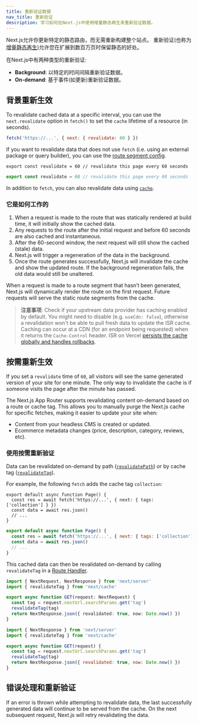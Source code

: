 ```yaml
---
title: 重新验证数据
nav_title: 重新验证
description: 学习如何在Next.js中使用增量静态再生来重新验证数据。
---
```



Next.js允许你更新特定的静态路由，而无需重新构建整个站点。
重新验证(也称为[增量静态再生](/docs/pages/building-your-application/data-fetching/incremental-static-regeneration))允许您在扩展到数百万页时保留静态的好处。

在Next.js中有两种类型的重新验证:

- **Background**: 以特定的时间间隔重新验证数据。
- **On-demand**: 基于事件(如更新)重新验证数据。

## 背景重新生效

To revalidate cached data at a specific interval, you can use the `next.revalidate` option in `fetch()` to set the `cache` lifetime of a resource (in seconds).

```js
fetch('https://...', { next: { revalidate: 60 } })
```

If you want to revalidate data that does not use `fetch` (i.e. using an external package or query builder), you can use the [route segment config](/docs/app/api-reference/file-conventions/route-segment-config#revalidate).

```tsx title="app/page.tsx" switcher
export const revalidate = 60 // revalidate this page every 60 seconds
```

```jsx title="app/page.js" switcher
export const revalidate = 60 // revalidate this page every 60 seconds
```

In addition to `fetch`, you can also revalidate data using [`cache`](/docs/app/building-your-application/data-fetching/caching#per-request-caching).

### 它是如何工作的

1. When a request is made to the route that was statically rendered at build time, it will initially show the cached data.
2. Any requests to the route after the initial request and before 60 seconds are also cached and instantaneous.
3. After the 60-second window, the next request will still show the cached (stale) data.
4. Next.js will trigger a regeneration of the data in the background.
5. Once the route generates successfully, Next.js will invalidate the cache and show the updated route. If the background regeneration fails, the old data would still be unaltered.

When a request is made to a route segment that hasn’t been generated, Next.js will dynamically render the route on the first request. Future requests will serve the static route segments from the cache.

> **注意事项**: Check if your upstream data provider has caching enabled by default. You might need to disable (e.g. `useCdn: false`), otherwise a revalidation won't be able to pull fresh data to update the ISR cache. Caching can occur at a CDN (for an endpoint being requested) when it returns the `Cache-Control` header. ISR on Vercel [persists the cache globally and handles rollbacks](https://vercel.com/docs/concepts/incremental-static-regeneration/overview).

## 按需重新生效

If you set a `revalidate` time of `60`, all visitors will see the same generated version of your site for one minute. The only way to invalidate the cache is if someone visits the page after the minute has passed.

The Next.js App Router supports revalidating content on-demand based on a route or cache tag. This allows you to manually purge the Next.js cache for specific fetches, making it easier to update your site when:

- Content from your headless CMS is created or updated.
- Ecommerce metadata changes (price, description, category, reviews, etc).

### 使用按需重新验证

Data can be revalidated on-demand by path ([`revalidatePath`](/docs/app/api-reference/functions/revalidatePath)) or by cache tag ([`revalidateTag`](/docs/app/api-reference/functions/revalidateTag)).

For example, the following `fetch` adds the cache tag `collection`:

```tsx title="app/page.tsx" switcher
export default async function Page() {
  const res = await fetch('https://...', { next: { tags: ['collection'] } })
  const data = await res.json()
  // ...
}
```

```jsx title="app/page.js" switcher
export default async function Page() {
  const res = await fetch('https://...', { next: { tags: ['collection'] } })
  const data = await res.json()
  // ...
}
```

This cached data can then be revalidated on-demand by calling `revalidateTag` in a [Route Handler](/docs/app/building-your-application/routing/router-handlers).

```ts title="app/api/revalidate/route.ts" switcher
import { NextRequest, NextResponse } from 'next/server'
import { revalidateTag } from 'next/cache'

export async function GET(request: NextRequest) {
  const tag = request.nextUrl.searchParams.get('tag')
  revalidateTag(tag)
  return NextResponse.json({ revalidated: true, now: Date.now() })
}
```

```js title="app/api/revalidate/route.js" switcher
import { NextResponse } from 'next/server'
import { revalidateTag } from 'next/cache'

export async function GET(request) {
  const tag = request.nextUrl.searchParams.get('tag')
  revalidateTag(tag)
  return NextResponse.json({ revalidated: true, now: Date.now() })
}
```

## 错误处理和重新验证

If an error is thrown while attempting to revalidate data, the last successfully generated data will continue to be served from the cache. On the next subsequent request, Next.js will retry revalidating the data.

